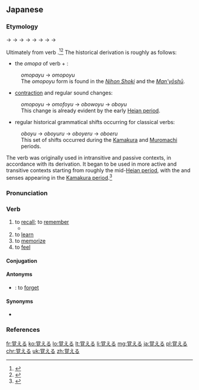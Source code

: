 ==Japanese==
{{ja-kanjitab|おぼ|sort=おぼえる|yomi=kun}}

===Etymology===
{{IPAchar|/omo<sub>2</sub>pu/}} → {{IPAchar|/omwopoju/}} → {{IPAchar|/omwoɸoju/}} → {{IPAchar|/omoɸoju/}} → {{IPAchar|/oboɸoju/}} → {{IPAchar|/oboju/}} → {{IPAchar|/obojuru/}} → {{IPAchar|/obojeru/}} → {{IPAchar|/oboeru/}}

Ultimately from {{etyl|ojp|ja|sort=おぼえる}} verb {{m|ja|思ふ|tr=omopu|pos=modern {{m|ja|思う}} ''omou'', “to think (about or of something)”}}.<ref name="KDJ">{{R:Kokugo Dai Jiten}}</ref><ref name="DJR">{{R:Daijirin}}</ref> The historical derivation is roughly as follows:
* the {{m|ja|未然形|tr=mizenkei||irrealis form}} ''omopa'' of {{etyl|ojp|ja|sort=おぼえる}} verb {{m|ja|思ふ|tr=omopu||think|pos=modern {{m|ja|思う}} ''omou''}} + {{m|ja|ゆ|tr=yu|pos={{etyl|ojp|-}} verb suffix denoting intransitive or passive action}}:
: ''omopayu'' → ''omopoyu''
: The ''omopoyu'' form is found in the ''[[w:Nihon Shoki|Nihon Shoki]]'' and the ''[[w:Man'yōshū|Man'yōshū]]''.
* [[contraction]] and regular sound changes:
: ''omopoyu'' → ''omofoyu'' → ''obowoyu'' → ''oboyu''
: This change is already evident by the early [[w:Heian period|Heian period]].
* regular historical grammatical shifts occurring for classical {{m|ja|下二段活用|tr=shimo nidan katsuyō||lower bigrade conjugation}} verbs:
: ''oboyu'' → ''oboyuru'' → ''oboyeru'' → ''oboeru''
: This set of shifts occurred during the [[w:Kamakura period|Kamakura]] and [[w:Muromachi period|Muromachi]] periods.

The verb was originally used in intransitive and passive contexts, in accordance with its derivation. It began to be used in more active and transitive contexts starting from roughly the mid-[[w:Heian period|Heian period]], with the {{m|en|learn}} and {{m|en|memorize}} senses appearing in the [[w:Kamakura period|Kamakura period]].<ref name="KDJ">{{R:Kokugo Dai Jiten}}</ref>

===Pronunciation===
{{ja-pron|acc=3|おぼえる}}

===Verb===
{{ja-verb|おぼえる|type=2|tr=trans}}

# to [[recall]]; to [[remember]]
#* {{quote-book
|language=Japanese
|location=Tokyo
|publisher=Kodansha
|author={{w|Clamp (manga artists)|CLAMP}}
|title={{w|ツバサ-RESERVoir CHRoNiCLE-|{{lang|ja|ツバサ RESERVoir CHRoNiCLE}}|lang=ja}}
|trans-title={{w|Tsubasa: Reservoir Chronicle|Tsubasa: RESERVoir CHRoNiCLE}}
|date=August 12 2003
|isbn=4-06-363277-6
|volume=1
|page=74
|chapter={{lang|ja|記憶の対価}}
|trans-chapter=The Cost of Memory
|passage={{ja-usex|てめー！'''覚えてろ'''よ——‼|^てめー！ '''^おぼえてろ''' よ——‼|'''Just you wait''', bitch‼}}}}
# to [[learn]]
# to [[memorize]]
# to [[feel]] {{qualifier|an emotion}}

====Conjugation====
{{ja-ichi|おぼえ}}

====Antonyms====
* {{sense|recall, remember}} {{ja-r|忘れる|わすれる}}: to [[forget]]

====Synonyms====
* {{sense|recall, remember}} {{ja-r|思い出す|おもいだす}}

===References===
<references/>

[[fr:覚える]]
[[ko:覚える]]
[[lo:覚える]]
[[lt:覚える]]
[[li:覚える]]
[[mg:覚える]]
[[ja:覚える]]
[[pl:覚える]]
[[chr:覚える]]
[[uk:覚える]]
[[zh:覚える]]